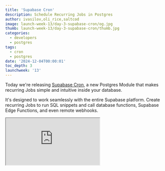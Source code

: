 ```yaml
---
title: 'Supabase Cron'
description: Schedule Recurring Jobs in Postgres
author: ivasilov,oli_rice,saltcod
image: launch-week-13/day-3-supabase-cron/og.jpg
thumb: launch-week-13/day-3-supabase-cron/thumb.jpg
categories:
  - developers
  - postgres
tags:
  - cron
  - postgres
date: '2024-12-04T00:00:01'
toc_depth: 3
launchweek: '13'
---
```


Today we're releasing [Supabase Cron](/modules/cron), a new Postgres Module that makes recurring Jobs simple and intuitive inside your database.

It's designed to work seamlessly with the entire Supabase platform. Create recurring Jobs to run SQL snippets and call database functions, Supabase Edge Functions, and even remote webhooks.

<div className="video-container mb-8">
  <iframe
    className="w-full"
    src="https://www.youtube-nocookie.com/embed/miRQPbIJOuQ"
    title="Introducing Supabase Cron"
    allow="accelerometer; autoplay; clipboard-write; encrypted-media; fullscreen; gyroscope; picture-in-picture; web-share"
    allowfullscreen
  />
</div>

<Admonition>

Supabase Cron is built on the powerful [`pg_cron`](https://github.com/citusdata/pg_cron) extension by the team at [Citus Data](https://github.com/citusdata).

It's a Supabase policy to [support existing tools](https://supabase.com/docs/guides/getting-started/architecture#support-existing-tools) wherever possible, and the Citus Data team have generously licensed their extension with the OSI-compatible [PostgreSQL license](https://github.com/citusdata/pg_cron?tab=PostgreSQL-1-ov-file).

We're very thankful to all the contributors and we look forward to continue working with the community.

</Admonition>

### What's a Cron?

[**Cron**](https://en.wikipedia.org/wiki/Cron) is a tool for scheduling recurring tasks that run at specified intervals. These periodic tasks are called “Cron Jobs”. Common use-cases include:

- **Maintenance:** delete or archive old data.
- **Reporting and analytics:** save daily or weekly reports for analysis.
- **Automation:** send periodic emails, like newsletters or reminders.
- **Monitoring**: perform health checks on your database and log the results.
- **Performance:** automate vacuuming tables and rebuilding indexes.

Supabase Cron stores the scheduling logic within Postgres and runs your Jobs accordingly while integrating with the rest of the Supabase primitives - Dashboard, Edge Functions, and AI Assistant.

## How Do You Use Supabase Cron?

You can create Jobs either via the Dashboard or SQL.

<Admonition>

For this post we'll focus on the Dashboard. You can refer to the [documentation](https://supabase.com/docs/guides/cron/quickstart) for SQL.

</Admonition>

Within the Dashboard you can define schedules using standard cron syntax and the special `pg_cron` seconds syntax for sub-minute schedules or use natural language.

<Img
  alt="Natural language scheduling"
  src="/images/blog/launch-week-13/day-3-supabase-cron/natural-language.jpg"
/>

## Job Types

You can choose between four types of Jobs based on what you need to execute:

<Img alt="Job types" src="/images/blog/launch-week-13/day-3-supabase-cron/job-types.jpg" />

### SQL Snippets

Create an inline SQL query or command to run on your database periodically. Use this for tasks like:

- Generating reports.
- Cleaning up stale data.
- Refreshing [Materialized Views](https://supabase.com/docs/guides/database/tables?queryGroups=database-method&database-method=sql#materialized-views).

### Database Functions

Call a Postgres function. This is useful for workflows, such as:

- Batch processing operations.
- Running periodic maintenance tasks.
- Performing multi-step updates using transactions.

### HTTP Requests (webhooks)

Trigger an external HTTP endpoint. Use this for:

- Starting external workflows.
- Syncing data with third-party APIs.
- Sending notifications to external systems.

### Supabase Edge Functions

Run a serverless function to execute custom logic. Examples include:

- Creating embeddings.
- Sending automated email updates.
- Fetching external data and storing it in your database.

These options cover a wide range of use cases, helping with everything from database management to external integrations.

### Observe and Debug Jobs

Wondering why a Job failed? You can view the history of all Jobs and their logs in the Dashboard. You can see when a Job started, how long it took, and what the result was.

<Img
  alt="View Job history"
  src="/images/blog/launch-week-13/day-3-supabase-cron/history-button.jpg"
/>

<Img
  alt="Observe and debug Jobs"
  src="/images/blog/launch-week-13/day-3-supabase-cron/history.jpg"
/>
For a deeper dive, you can view Jobs in the [Logs Explorer](https://supabase.com/dashboard/project/_zvmkyvanngopzqaabmvx_/logs/pgcron-logs).
<Img alt="View cron logs" src="/images/blog/launch-week-13/day-3-supabase-cron/logs.jpg" />

### Try Supabase Cron today

Getting started is easy:

1. Visit the [Integrations page](https://supabase.com/dashboard/project/_/integrations) in your project.
2. Enable the **Cron** Postgres Module.
3. Create your first scheduled Job.

<Img
  alt="Integrations page"
  src="/images/blog/launch-week-13/day-3-supabase-cron/integrations.jpg"
/>

<Img alt="Create a new Job" src="/images/blog/launch-week-13/day-3-supabase-cron/create-job.jpg" />

We're looking forward to seeing how you use Supabase Cron to help automate your workflows!
